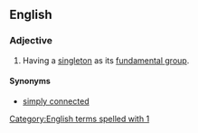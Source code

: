 ==English==
{{wikipedia}}

===Adjective===
{{en-adj|-|head=[[1]]-[[connected]]}}

# {{label|en|topology|of a topological space}} Having a [[singleton]] as its [[fundamental group]].

====Synonyms====
* [[simply connected]]
[[Category:English terms spelled with 1]]